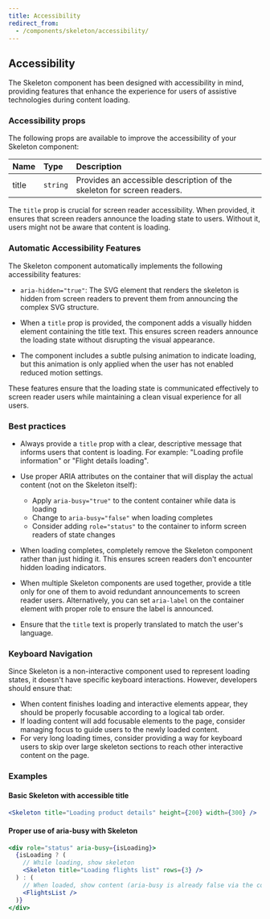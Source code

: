 ```yaml
---
title: Accessibility
redirect_from:
  - /components/skeleton/accessibility/
---
```


## Accessibility

The Skeleton component has been designed with accessibility in mind, providing features that enhance the experience for users of assistive technologies during content loading.

### Accessibility props

The following props are available to improve the accessibility of your Skeleton component:

| Name  | Type     | Description                                                            |
| :---- | :------- | :--------------------------------------------------------------------- |
| title | `string` | Provides an accessible description of the skeleton for screen readers. |

The `title` prop is crucial for screen reader accessibility. When provided, it ensures that screen readers announce the loading state to users. Without it, users might not be aware that content is loading.

### Automatic Accessibility Features

The Skeleton component automatically implements the following accessibility features:

- `aria-hidden="true"`: The SVG element that renders the skeleton is hidden from screen readers to prevent them from announcing the complex SVG structure.

- When a `title` prop is provided, the component adds a visually hidden element containing the title text. This ensures screen readers announce the loading state without disrupting the visual appearance.

- The component includes a subtle pulsing animation to indicate loading, but this animation is only applied when the user has not enabled reduced motion settings.

These features ensure that the loading state is communicated effectively to screen reader users while maintaining a clean visual experience for all users.

### Best practices

- Always provide a `title` prop with a clear, descriptive message that informs users that content is loading. For example: "Loading profile information" or "Flight details loading".

- Use proper ARIA attributes on the container that will display the actual content (not on the Skeleton itself):

  - Apply `aria-busy="true"` to the content container while data is loading
  - Change to `aria-busy="false"` when loading completes
  - Consider adding `role="status"` to the container to inform screen readers of state changes

- When loading completes, completely remove the Skeleton component rather than just hiding it. This ensures screen readers don't encounter hidden loading indicators.

- When multiple Skeleton components are used together, provide a title only for one of them to avoid redundant announcements to screen reader users. Alternatively, you can set `aria-label` on the container element with proper role to ensure the label is announced.

- Ensure that the `title` text is properly translated to match the user's language.

### Keyboard Navigation

Since Skeleton is a non-interactive component used to represent loading states, it doesn't have specific keyboard interactions. However, developers should ensure that:

- When content finishes loading and interactive elements appear, they should be properly focusable according to a logical tab order.
- If loading content will add focusable elements to the page, consider managing focus to guide users to the newly loaded content.
- For very long loading times, consider providing a way for keyboard users to skip over large skeleton sections to reach other interactive content on the page.

### Examples

#### Basic Skeleton with accessible title

```jsx
<Skeleton title="Loading product details" height={200} width={300} />
```

#### Proper use of aria-busy with Skeleton

```jsx
<div role="status" aria-busy={isLoading}>
  {isLoading ? (
    // While loading, show skeleton
    <Skeleton title="Loading flights list" rows={3} />
  ) : (
    // When loaded, show content (aria-busy is already false via the container)
    <FlightsList />
  )}
</div>
```
